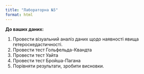 ```yaml
---
title: "Лабораторна №5"
format: html
---
```


**До ваших даних:**

1. Провести візуальний аналіз даних щодо наявності явища гетероскедастичності.
2. Провести тест Гольфельда-Квандта
2. Провести тест Уайта
3. Провести тест Бройша-Пагана
4. Порівняти результати, зробити висновки.
